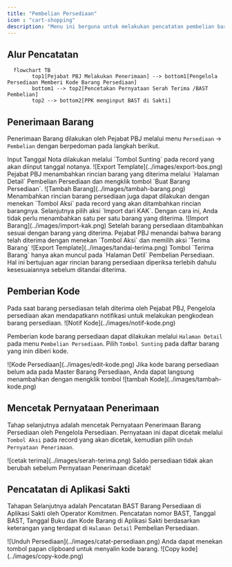 ```yaml
---
title: "Pembelian Persediaan"
icon : "cart-shopping"
description: "Menu ini berguna untuk melakukan pencatatan pembelian barang persediaan"
---
```


## Alur Pencatatan

```mermaid
  flowchart TB
        top1[Pejabat PBJ Melakukan Penerimaan] --> bottom1[Pengelola Persediaan Memberi Kode Barang Persediaan]
        bottom1 --> top2[Pencetakan Pernyataan Serah Terima /BAST Pembelian]
        top2 --> bottom2[PPK menginput BAST di Sakti]
```

## Penerimaan Barang

Penerimaan Barang dilakukan oleh Pejabat PBJ melalui menu `Persediaan` -> `Pembelian` dengan berpedoman pada langkah berikut.

<Steps>
  <Step title="Menginput Tanggal Nota">
    Input Tanggal Nota dilakukan melalui `Tombol Sunting` pada record yang akan diinput tanggal notanya.
    <Frame caption="Input Tanggal Nota">
        ![Export Template](../images/export-bos.png)
    </Frame>
  </Step>
  <Step title="Melengkapi Rincain Barang Yang Diterima">
    Pejabat PBJ menambahkan rincian barang yang diterima melalui `Halaman Detail` Pembelian Persediaan dan mengklik tombol `Buat Barang Persediaan`.
      <Frame caption="Menambah Rincian Barang Persediaan yang diterima">
        ![Tambah Barang](../images/tambah-barang.png)
    </Frame>
    <Tip>
       Menambahkan rincian barang persediaan juga dapat dilakukan dengan menekan `Tombol Aksi` pada record yang akan ditambahkan rincian barangnya. Selanjutnya pilih aksi `Import dari KAK`. Dengan cara ini, Anda tidak perlu menambahkan satu per satu barang yang diterima.
    <Frame caption="Menambah Rincian Barang Persediaan melalui Import dari KAK">
        ![Import Barang](../images/import-kak.png)
    </Frame>
    </Tip>
  </Step>
    <Step title="Menandai Bahwa Barang Telah Diterima">
    Setelah barang persediaan ditambahkan sesuai dengan barang yang diterima. Pejabat PBJ menandai bahwa barang telah diterima dengan menekan `Tombol Aksi` dan memilih aksi `Terima Barang`
    <Frame caption="Menandai bahwa barang persediaan telah diterima">
        ![Export Template](../images/tandai-terima.png)
    </Frame>
    <Warning>
        Tombol `Terima Barang` hanya akan muncul pada `Halaman Detil` Pembelian Persediaan. Hal ini bertujuan agar rincian barang persediaan diperiksa terlebih dahulu kesesuaiannya sebelum ditandai diterima.
    </Warning>
  </Step>
</Steps>



## Pemberian Kode
<Note>
    Pada saat barang persediasan telah diterima oleh Pejabat PBJ, Pengelola persediaan akan mendapatkann notifikasi untuk melakukan pengkodean barang persediaan.
<Frame caption="Tampilan Notifikasi Pengkodean Barang">
    ![Notif Kode](../images/notif-kode.png)
</Frame>
</Note>

Pemberian kode barang persediaan dapat dilakukan melalui `Halaman Detail` pada menu `Pembelian Persediaan`. Pilih `Tombol Sunting` pada daftar barang yang inin diberi kode.
<Frame caption="Tampilan Halaman untuk pengkodean barang persediaan">
    ![Kode Persediaan](../images/edit-kode.png)
</Frame>

<Tip>
    Jika kode barang persediaan belum ada pada Master Barang Persediaan, Anda dapat langsung menambahkan dengan mengklik tombol <Icon icon="circle-plus" iconType="solid" />
<Frame caption="Tombol untuk menambahkan kode barang persediaan">
    ![tambah Kode](../images/tambah-kode.png)
</Frame>
</Tip>

## Mencetak Pernyataan Penerimaan
Tahap selanjutnya adalah mencetak Pernyataan Penerimaan Barang Persediaan oleh Pengelola Persediaan. Pernyataan ini dapat dicetak melalui `Tombol Aksi` pada record yang akan dicetak, kemudian pilih `Unduh Pernyataan Penerimaan`.
<Frame caption="Aksi Cetak Pernyataan Penerimaan">
    ![cetak terima](../images/serah-terima.png)
</Frame>

<Warning>
    Saldo persediaan tidak akan berubah sebelum Pernyataan Penerimaan dicetak!
</Warning>

## Pencatatan di Aplikasi Sakti

Tahapan Selanjutnya adalah Pencatatan BAST Barang Persediaan di Aplikasi Sakti oleh Operator Komitmen. Pencatatan nomor BAST, Tanggal BAST, Tanggal Buku dan Kode Barang di Aplikasi Sakti berdasarkan keterangan yang terdapat di `Halaman Detail` Pembelian Persediaan.
<Frame caption="Tampilan Halaman detail Pembelian Persediaan">
    ![Unduh Persediaan](../images/catat-persediaan.png)
</Frame>

<Tip>
    Anda dapat menekan tombol papan clipboard untuk menyalin kode barang.
<Frame caption="Tombol clipboard untuk menyalin kode barang">
    ![Copy kode](../images/copy-kode.png)
</Frame>
</Tip>


